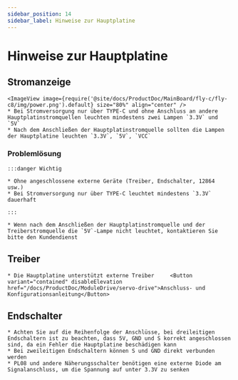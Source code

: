 ```yaml
---
sidebar_position: 14
sidebar_label: Hinweise zur Hauptplatine
---
```






# Hinweise zur Hauptplatine

## Stromanzeige
    <ImageView image={require('@site/docs/ProductDoc/MainBoard/fly-c/fly-c8/img/power.png').default} size="80%" align="center" />
    * Bei Stromversorgung nur über TYPE-C und ohne Anschluss an andere Hauptplatinstromquellen leuchten mindestens zwei Lampen `3.3V` und `5V`
    * Nach dem Anschließen der Hauptplatinstromquelle sollten die Lampen der Hauptplatine leuchten `3.3V`, `5V`, `VCC`

### Problemlösung


    :::danger Wichtig

    * Ohne angeschlossene externe Geräte (Treiber, Endschalter, 12864 usw.)
    * Bei Stromversorgung nur über TYPE-C leuchtet mindestens `3.3V` dauerhaft

    :::

    * Wenn nach dem Anschließen der Hauptplatinstromquelle und der Treiberstromquelle die `5V`-Lampe nicht leuchtet, kontaktieren Sie bitte den Kundendienst

## Treiber

    * Die Hauptplatine unterstützt externe Treiber     <Button variant="contained" disableElevation href="/docs/ProductDoc/ModuleDrive/servo-drive">Anschluss- und Konfigurationsanleitung</Button>

## Endschalter

    * Achten Sie auf die Reihenfolge der Anschlüsse, bei dreileitigen Endschaltern ist zu beachten, dass 5V, GND und S korrekt angeschlossen sind, da ein Fehler die Hauptplatine beschädigen kann
    * Bei zweileitigen Endschaltern können S und GND direkt verbunden werden
    * PL08 und andere Näherungsschalter benötigen eine externe Diode am Signalanschluss, um die Spannung auf unter 3.3V zu senken

